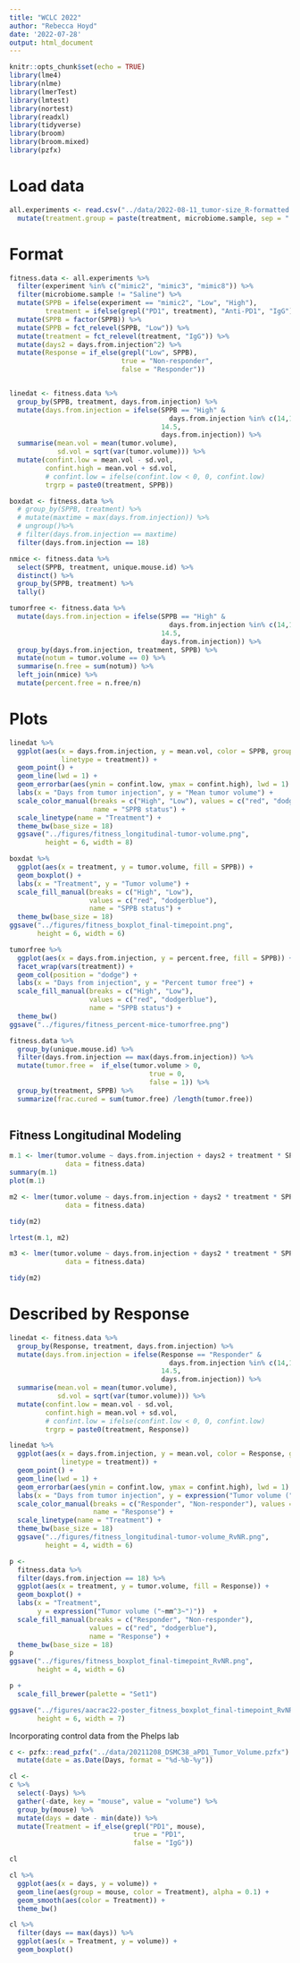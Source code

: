 ```yaml
---
title: "WCLC 2022"
author: "Rebecca Hoyd"
date: '2022-07-28'
output: html_document
---
```


```r
knitr::opts_chunk$set(echo = TRUE)
library(lme4)
library(nlme)
library(lmerTest)
library(lmtest)
library(nortest)
library(readxl)
library(tidyverse)
library(broom)
library(broom.mixed)
library(pzfx)
```

# Load data

```r
all.experiments <- read.csv("../data/2022-08-11_tumor-size_R-formatted.csv") %>%
  mutate(treatment.group = paste(treatment, microbiome.sample, sep = " x "))
```

# Format

```r
fitness.data <- all.experiments %>%
  filter(experiment %in% c("mimic2", "mimic3", "mimic8")) %>%
  filter(microbiome.sample != "Saline") %>% 
  mutate(SPPB = ifelse(experiment == "mimic2", "Low", "High"),
         treatment = ifelse(grepl("PD1", treatment), "Anti-PD1", "IgG")) %>%
  mutate(SPPB = factor(SPPB)) %>%
  mutate(SPPB = fct_relevel(SPPB, "Low")) %>%
  mutate(treatment = fct_relevel(treatment, "IgG")) %>%
  mutate(days2 = days.from.injection^2) %>%
  mutate(Response = if_else(grepl("Low", SPPB),
                            true = "Non-responder",
                            false = "Responder"))


linedat <- fitness.data %>%
  group_by(SPPB, treatment, days.from.injection) %>%
  mutate(days.from.injection = ifelse(SPPB == "High" &
                                        days.from.injection %in% c(14,15),
                                      14.5,
                                      days.from.injection)) %>%
  summarise(mean.vol = mean(tumor.volume),
            sd.vol = sqrt(var(tumor.volume))) %>%
  mutate(confint.low = mean.vol - sd.vol,
         confint.high = mean.vol + sd.vol,
         # confint.low = ifelse(confint.low < 0, 0, confint.low)
         trgrp = paste0(treatment, SPPB))

boxdat <- fitness.data %>%
  # group_by(SPPB, treatment) %>%
  # mutate(maxtime = max(days.from.injection)) %>%
  # ungroup()%>%
  # filter(days.from.injection == maxtime)
  filter(days.from.injection == 18)

nmice <- fitness.data %>%
  select(SPPB, treatment, unique.mouse.id) %>%
  distinct() %>%
  group_by(SPPB, treatment) %>%
  tally()

tumorfree <- fitness.data %>%
  mutate(days.from.injection = ifelse(SPPB == "High" &
                                        days.from.injection %in% c(14,15),
                                      14.5,
                                      days.from.injection)) %>%
  group_by(days.from.injection, treatment, SPPB) %>%
  mutate(notum = tumor.volume == 0) %>%
  summarise(n.free = sum(notum)) %>%
  left_join(nmice) %>%
  mutate(percent.free = n.free/n)
```

# Plots

```r
linedat %>%
  ggplot(aes(x = days.from.injection, y = mean.vol, color = SPPB, group = trgrp,
             linetype = treatment)) +
  geom_point() +
  geom_line(lwd = 1) +
  geom_errorbar(aes(ymin = confint.low, ymax = confint.high), lwd = 1) +
  labs(x = "Days from tumor injection", y = "Mean tumor volume") +
  scale_color_manual(breaks = c("High", "Low"), values = c("red", "dodgerblue"),
                     name = "SPPB status") +
  scale_linetype(name = "Treatment") +
  theme_bw(base_size = 18)
  ggsave("../figures/fitness_longitudinal-tumor-volume.png", 
         height = 6, width = 8)
```

```r
boxdat %>%
  ggplot(aes(x = treatment, y = tumor.volume, fill = SPPB)) +
  geom_boxplot() +
  labs(x = "Treatment", y = "Tumor volume") +
  scale_fill_manual(breaks = c("High", "Low"),
                    values = c("red", "dodgerblue"),
                    name = "SPPB status") +
  theme_bw(base_size = 18)
ggsave("../figures/fitness_boxplot_final-timepoint.png",
       height = 6, width = 6)
```

```r
tumorfree %>%
  ggplot(aes(x = days.from.injection, y = percent.free, fill = SPPB)) +
  facet_wrap(vars(treatment)) +
  geom_col(position = "dodge") +
  labs(x = "Days from injection", y = "Percent tumor free") +
  scale_fill_manual(breaks = c("High", "Low"),
                    values = c("red", "dodgerblue"),
                    name = "SPPB status") +
  theme_bw()
ggsave("../figures/fitness_percent-mice-tumorfree.png")
```

```r
fitness.data %>%
  group_by(unique.mouse.id) %>%
  filter(days.from.injection == max(days.from.injection)) %>%
  mutate(tumor.free =  if_else(tumor.volume > 0, 
                                   true = 0, 
                                   false = 1)) %>%
  group_by(treatment, SPPB) %>%
  summarize(frac.cured = sum(tumor.free) /length(tumor.free))
  
```

## Fitness Longitudinal Modeling

```r
m.1 <- lmer(tumor.volume ~ days.from.injection + days2 + treatment * SPPB + (1|unique.mouse.id),
              data = fitness.data)
summary(m.1)
plot(m.1)
```

```r
m2 <- lmer(tumor.volume ~ days.from.injection + days2 * treatment * SPPB + (1|unique.mouse.id),
              data = fitness.data)

tidy(m2)

```


```r
lrtest(m.1, m2)

```

```r
m3 <- lmer(tumor.volume ~ days.from.injection + days2 * treatment * SPPB + (1|unique.mouse.id),
              data = fitness.data)

tidy(m2)
```

# Described by Response 

```r
linedat <- fitness.data %>%
  group_by(Response, treatment, days.from.injection) %>%
  mutate(days.from.injection = ifelse(Response == "Responder" &
                                        days.from.injection %in% c(14,15),
                                      14.5,
                                      days.from.injection)) %>%
  summarise(mean.vol = mean(tumor.volume),
            sd.vol = sqrt(var(tumor.volume))) %>%
  mutate(confint.low = mean.vol - sd.vol,
         confint.high = mean.vol + sd.vol,
         # confint.low = ifelse(confint.low < 0, 0, confint.low)
         trgrp = paste0(treatment, Response))

linedat %>%
  ggplot(aes(x = days.from.injection, y = mean.vol, color = Response, group = trgrp,
             linetype = treatment)) +
  geom_point() +
  geom_line(lwd = 1) +
  geom_errorbar(aes(ymin = confint.low, ymax = confint.high), lwd = 1) +
  labs(x = "Days from tumor injection", y = expression("Tumor volume ("~mm^3~")")) +
  scale_color_manual(breaks = c("Responder", "Non-responder"), values = c("red", "dodgerblue"),
                     name = "Response") +
  scale_linetype(name = "Treatment") +
  theme_bw(base_size = 18)
  ggsave("../figures/fitness_longitudinal-tumor-volume_RvNR.png", 
         height = 4, width = 6)
```

```r
p <- 
  fitness.data %>%
  filter(days.from.injection == 18) %>%
  ggplot(aes(x = treatment, y = tumor.volume, fill = Response)) +
  geom_boxplot() +
  labs(x = "Treatment", 
       y = expression("Tumor volume ("~mm^3~")"))  +
  scale_fill_manual(breaks = c("Responder", "Non-responder"), 
                    values = c("red", "dodgerblue"),
                    name = "Response") +
  theme_bw(base_size = 18)
p
ggsave("../figures/fitness_boxplot_final-timepoint_RvNR.png",
       height = 4, width = 6)
```

```r
p + 
  scale_fill_brewer(palette = "Set1")

ggsave("../figures/aacrac22-poster_fitness_boxplot_final-timepoint_RvNR.png",
       height = 6, width = 7)
```


Incorporating control data from the Phelps lab

```r
c <- pzfx::read_pzfx("../data/20211208_DSMC38_aPD1_Tumor_Volume.pzfx") %>%
  mutate(date = as.Date(Days, format = "%d-%b-%y"))

cl <- 
c %>%
  select(-Days) %>%
  gather(-date, key = "mouse", value = "volume") %>%
  group_by(mouse) %>%
  mutate(days = date - min(date)) %>%
  mutate(Treatment = if_else(grepl("PD1", mouse),
                               true = "PD1",
                               false = "IgG"))

cl
```
```r
cl %>%
  ggplot(aes(x = days, y = volume)) +
  geom_line(aes(group = mouse, color = Treatment), alpha = 0.1) +
  geom_smooth(aes(color = Treatment)) +
  theme_bw()
```

```r
cl %>%
  filter(days == max(days)) %>%
  ggplot(aes(x = Treatment, y = volume)) +
  geom_boxplot()
```


